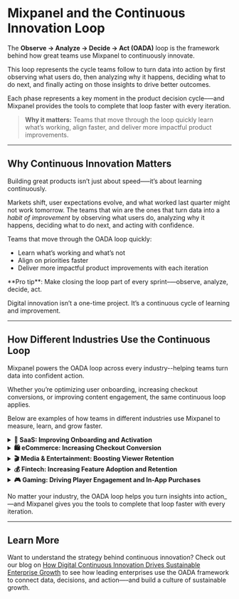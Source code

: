 
# Mixpanel and the Continuous Innovation Loop
The **Observe → Analyze → Decide → Act (OADA)** loop is the framework behind how great teams use Mixpanel to continuously innovate. 

This loop represents the cycle teams follow to turn data into action by first observing what users do, then analyzing why it happens, deciding what to do next, and finally acting on those insights to drive better outcomes.

Each phase represents a key moment in the product decision cycle–—and Mixpanel provides the tools to complete that loop faster with every iteration.

> **Why it matters:** Teams that move through the loop quickly learn what’s working, align faster, and deliver more impactful product improvements.

---

## Why Continuous Innovation Matters

Building great products isn’t just about speed—–it’s about learning continuously.

Markets shift, user expectations evolve, and what worked last quarter might not work tomorrow. The teams that win are the ones that turn data into a *habit of improvement* by observing what users do, analyzing why it happens, deciding what to do next, and acting with confidence.

Teams that move through the OADA loop quickly:
- Learn what’s working and what’s not
- Align on priorities faster
- Deliver more impactful product improvements with each iteration

<Callout type="info">
**Pro tip**: Make closing the loop part of every sprint–—observe, analyze, decide, act.
</Callout>

Digital innovation isn’t a one-time project. It’s a continuous cycle of learning and improvement.

---

## How Different Industries Use the Continuous Loop

Mixpanel powers the OADA loop across every industry--helping teams turn data into confident action. 

Whether you’re optimizing user onboarding, increasing checkout conversions, or improving content engagement, the same continuous loop applies. 

Below are examples of how teams in different industries use Mixpanel to measure, learn, and grow faster.

<details>
<summary style={{ fontSize: '1.15rem', fontWeight: 600 }}><strong>💼 SaaS: Improving Onboarding and Activation</strong></summary>

<br></br>A SaaS team observes where new users drop off during onboarding, analyzes key behaviors to uncover friction points, decides which improvements will reduce time-to-value, and acts by testing guided experiences that drive activation and retention.

---

**Observe** <br></br>
The team monitors early-user activity using **Session Replay**, **Heatmaps**, and **Autocapture** to see how new users interact with the onboarding flow: *Account Created → Tutorial Completed → Key Action Taken*.  
They set up **Alerts** to track sudden drops in completion.

---

**Analyze** <br></br>
Using **Funnels**, **Flows**, and **Cohorts**, the team identifies where users are stalling and compares completion across personas.  
Behavioral trends show that users who skip the advanced configuration step activate faster.

| Tool | Observation | Insight |
|------|--------------|----------|
| **Funnels & Flows** | 45% drop-off between “Account Created” and “Tutorial Completed” | Users struggle with early onboarding complexity. |
| **Cohorts** | Different activation rates by persona | Simpler onboarding correlates with higher early success. |
| **Session Replay** | Confusion at advanced setup screens | Users hesitate when asked to complete optional steps too soon. |

---

**Decide** <br></br>
The team uses **Metric Trees** and **Goals** to understand which metrics—like “First Value Reached”—drive long-term retention.  
They decide to move optional setup later in the journey and emphasize the first “aha” moment sooner.

---

**Act** <br></br>
They test this change through **Feature Flags**, rolling out a new guided flow to a subset of users and using **Experiment Results Analysis** to measure impact.  
When the experiment shows faster activation and higher retention, they launch it to all users.

---

**✨ Result:** Activation improves 15%, and new users reach value faster with fewer drop-offs.
<br></br>
</details>



<details>
<summary style={{ fontSize: '1.15rem', fontWeight: 600 }}><strong>🛍️ eCommerce: Increasing Checkout Conversion</strong></summary>

<br></br>An eCommerce team observes shopper behavior throughout checkout, analyzes patterns to uncover mobile friction, decides which optimizations will improve conversion, and acts by testing streamlined checkout designs.

---

**Observe** <br></br>
Using **Session Replay**, **Heatmaps**, and **Autocapture**, the team tracks the path from *Product Viewed → Added to Cart → Checkout Started → Purchase Completed* to see where users abandon the flow.  
They also use **Surveys** to gather context on friction points.

---

**Analyze** <br></br>
Through **Funnels**, **Cohorts**, and **Retention Reports**, the team identifies a 40% drop-off at payment on mobile devices.  
They also use **Text Analysis** on open-ended survey feedback to understand why.

| Tool | Observation | Insight |
|------|--------------|----------|
| **Funnels** | 40% mobile drop-off at payment | Checkout fields are too dense for mobile screens. |
| **Session Replay & Heatmaps** | Users zoom and misclick on payment fields | UI not optimized for mobile input. |
| **Text Analysis (Survey)** | Repeated mentions of “confusing checkout” | Poor field labeling and validation cause frustration. |

---

**Decide** <br></br>
The team leverages **Metric Trees** and **Goals** to link checkout completion to revenue impact.  
They decide to simplify payment forms and surface the most-used payment options first.

---

**Act** <br></br>
They deploy a **Feature Flag** to release the redesigned checkout to 50% of traffic and use **Experiment Diagnosis** to confirm conversion improvements before rolling it out universally.

---

**✨ Result:** Checkout completion rises 20%, and mobile shoppers complete purchases faster with fewer errors.
<br></br>
</details>



<details>
<summary style={{ fontSize: '1.15rem', fontWeight: 600 }}><strong>🎬 Media & Entertainment: Boosting Viewer Retention</strong></summary>

<br></br>A streaming platform observes viewer engagement across content, analyzes which experiences retain audiences, decides how to personalize recommendations, and acts by iterating on what drives continued watching.

---

**Observe** <br></br>
The team uses **Session Replay**, **Autocapture**, and **Alerts** to track *Episode Started → Episode Completed → Next Episode Started* events, identifying drop-offs by series and genre.

---

**Analyze** <br></br>
They turn to **Retention**, **Cohorts**, and **Text Analysis** on user feedback to learn why viewers disengage.  
**Funnels & Flows** show most users stop after Episode 2, and qualitative data confirms weak recommendations at that point.

| Tool | Observation | Insight |
|------|--------------|----------|
| **Retention & Cohorts** | Only 30% return for Episode 3 | Low content continuity beyond early episodes. |
| **Funnels & Flows** | Drop-off after Episode 2 | Weak recommendations between episodes. |
| **Text Analysis (Feedback)** | “Didn’t know what to watch next” | Recommendation engine not surfacing relevant follow-ups. |

---

**Decide** <br></br>
Using **Metric Trees** and **Impact Modeling**, the team connects “Episode Completion Rate” to “Viewer Retention.”  
They decide to insert a personalized “Up Next” prompt and ratings flow to strengthen recommendations.

---

**Act** <br></br>
They roll out the update to 25% of users via **Feature Flags** and analyze engagement using **Experiment Results Analysis**.  
Viewers who see the new recommendations have longer sessions and higher continuation rates.

---

**✨ Result:** Viewer retention improves 25%, with stronger engagement across new series launches.
<br></br>
</details>



<details>
<summary style={{ fontSize: '1.15rem', fontWeight: 600 }}><strong>💰 Fintech: Increasing Feature Adoption and Retention</strong></summary>

<br></br>A fintech product team observes user engagement with budgeting tools, analyzes setup friction, decides how to improve adoption, and acts by optimizing flows that drive retention.

---

**Observe** <br></br>
They track customer actions with **Session Replay**, **Surveys**, and **Autocapture**, focusing on *Account Linked → Budget Created → Spending Reviewed → Budget Adjusted*.  
**Alerts** notify them of sudden drops in budget creation.

---

**Analyze** <br></br>
Using **Funnels**, **Cohorts**, and **Retention Reports**, they find that users linking smaller financial institutions often fail to complete setup.  
**Text Analysis** on feedback reveals recurring issues with bank connection errors.

| Tool | Observation | Insight |
|------|--------------|----------|
| **Funnels & Cohorts** | Users stop after linking a bank account | Authentication errors block progress. |
| **Retention Reports** | Users who finish setup return 2× more often | Early success predicts long-term retention. |
| **Text Analysis (Support Logs)** | Mentions of “connection timeout” | Technical integration issues drive churn. |

---

**Decide** <br></br>
The team uses **Goals** and **Metric Trees** to link budgeting feature adoption to retention KPIs.  
They decide to improve error handling and prompt users to set alerts immediately after creating a budget.

---

**Act** <br></br>
They deploy **Feature Flags** to release a new “Set Alert” flow and use **Experiment Results Analysis** to confirm uplift.  
After positive results, they expand rollout to all customers.

---

**✨ Result:** Budget feature adoption increases 30%, and retention rises 15% as users set up alerts sooner.
<br></br>
</details>



<details>
<summary style={{ fontSize: '1.15rem', fontWeight: 600 }}><strong>🎮 Gaming: Driving Player Engagement and In-App Purchases</strong></summary>

<br></br>A gaming studio observes player behavior across levels, analyzes progression data to uncover friction, decides what changes will improve engagement, and acts by launching prompts that drive completion and purchases.

---

**Observe** <br></br>
The team uses **Session Replay**, **Heatmaps**, and **Autocapture** to track *Level Started → Level Completed → In-App Purchase Made*, identifying the points where players churn.

---

**Analyze** <br></br>
They turn to **Funnels**, **Cohorts**, and **Text Analysis** on player feedback to understand why drop-offs occur.  
Players who use “Power-Ups” progress faster, and replays show many ignore in-game hint icons.

| Tool | Observation | Insight |
|------|--------------|----------|
| **Funnels & Cohorts** | High player drop-off after Level 3 | Repeated failures at one level lead to early churn. |
| **Session Replay & Heatmaps** | Players miss hint icons | Poor visual placement of key gameplay aids. |
| **Text Analysis (Feedback)** | “Game too hard too soon” | Early difficulty curve frustrates new players. |

---

**Decide** <br></br>
Using **Goals** and **Impact Modeling**, the team links early-level completions to retention and in-app purchases.  
They decide to introduce Power-Up tutorials earlier to help players progress.

---

**Act** <br></br>
Through **Feature Flags**, they roll out a new “Use Power-Up” tutorial and measure results with **Experiment Diagnosis**.  
When they see improved completion and monetization metrics, they expand it to all players.

---

**✨ Result:** Level completion improves 35%, and in-app purchases increase 20%, driving sustained engagement.
<br></br>
</details>

No matter your industry, the OADA loop helps you turn insights into action_—and Mixpanel gives you the tools to complete that loop faster with every iteration.

---

## Learn More

Want to understand the strategy behind continuous innovation? Check out our blog on [How Digital Continuous Innovation Drives Sustainable Enterprise Growth](https://mixpanel.com/blog/digital-continuous-innovation/) to see how leading enterprises use the OADA framework to connect data, decisions, and action—–and build a culture of sustainable growth.
